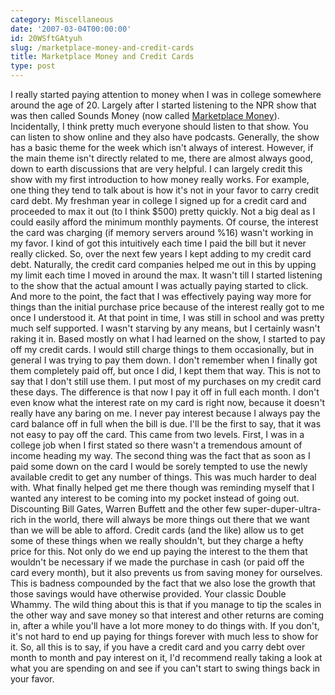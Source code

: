```yaml
---
category: Miscellaneous
date: '2007-03-04T00:00:00'
id: 20WSftGAtyuh
slug: /marketplace-money-and-credit-cards
title: Marketplace Money and Credit Cards
type: post
---
```


I really started paying attention to money when I was in college
somewhere around the age of 20. Largely after I started listening
to the NPR show that was then called Sounds Money (now called
[Marketplace Money](http://marketplacemoney.publicradio.org/)).
Incidentally, I think pretty much everyone should listen to that
show. You can listen to show online and they also have podcasts.
Generally, the show has a basic theme for the week which isn't
always of interest. However, if the main theme isn't directly
related to me, there are almost always good, down to earth
discussions that are very helpful. I can largely credit this show
with my first introduction to how money really works. For example,
one thing they tend to talk about is how it's not in your favor to
carry credit card debt. My freshman year in college I signed up for
a credit card and proceeded to max it out (to I think $500) pretty
quickly. Not a big deal as I could easily afford the minimum
monthly payments. Of course, the interest the card was charging (if
memory servers around %16) wasn't working in my favor. I kind of
got this intuitively each time I paid the bill but it never really
clicked. So, over the next few years I kept adding to my credit
card debt. Naturally, the credit card companies helped me out in
this by upping my limit each time I moved in around the max. It
wasn't till I started listening to the show that the actual amount
I was actually paying started to click. And more to the point, the
fact that I was effectively paying way more for things than the
initial purchase price because of the interest really got to me
once I understood it. At that point in time, I was still in school
and was pretty much self supported. I wasn't starving by any means,
but I certainly wasn't raking it in. Based mostly on what I had
learned on the show, I started to pay off my credit cards. I would
still charge things to them occasionally, but in general I was
trying to pay them down. I don't remember when I finally got them
completely paid off, but once I did, I kept them that way. This is
not to say that I don't still use them. I put most of my purchases
on my credit card these days. The difference is that now I pay it
off in full each month. I don't even know what the interest rate on
my card is right now, because it doesn't really have any baring on
me. I never pay interest because I always pay the card balance off
in full when the bill is due. I'll be the first to say, that it was
not easy to pay off the card. This came from two levels. First, I
was in a college job when I first stated so there wasn't a
tremendous amount of income heading my way. The second thing was
the fact that as soon as I paid some down on the card I would be
sorely tempted to use the newly available credit to get any number
of things. This was much harder to deal with. What finally helped
get me there though was reminding myself that I wanted any interest
to be coming into my pocket instead of going out. Discounting Bill
Gates, Warren Buffett and the other few super-duper-ultra-rich in
the world, there will always be more things out there that we want
than we will be able to afford. Credit cards (and the like) allow
us to get some of these things when we really shouldn't, but they
charge a hefty price for this. Not only do we end up paying the
interest to the them that wouldn't be necessary if we made the
purchase in cash (or paid off the card every month), but it also
prevents us from saving money for ourselves. This is badness
compounded by the fact that we also lose the growth that those
savings would have otherwise provided. Your classic Double Whammy.
The wild thing about this is that if you manage to tip the scales
in the other way and save money so that interest and other returns
are coming in, after a while you'll have a lot more money to do
things with. If you don't, it's not hard to end up paying for
things forever with much less to show for it. So, all this is to
say, if you have a credit card and you carry debt over month to
month and pay interest on it, I'd recommend really taking a look at
what you are spending on and see if you can't start to swing things
back in your favor.
